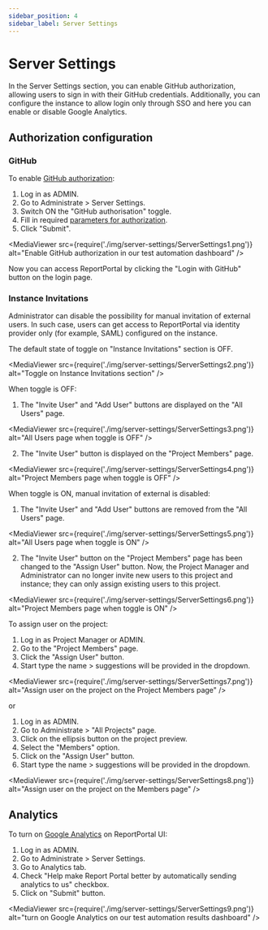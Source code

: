 ```yaml
---
sidebar_position: 4
sidebar_label: Server Settings
---
```


# Server Settings

In the Server Settings section, you can enable GitHub authorization, allowing users to sign in with their GitHub credentials. Additionally, you can configure the instance to allow login only through SSO and here you can enable or disable Google Analytics.

## Authorization configuration

### GitHub

To enable [GitHub authorization](/plugins/authorization/GitHub/):

1. Log in as ADMIN.
2. Go to Administrate > Server Settings.
3. Switch ON the "GitHub authorisation" toggle.
4. Fill in required [parameters for authorization](/plugins/authorization/GitHub#reportportal-configuration).
5. Click "Submit".

<MediaViewer src={require('./img/server-settings/ServerSettings1.png')} alt="Enable GitHub authorization in our test automation dashboard" />

Now you can access ReportPortal by clicking the "Login with GitHub" button on the login page.

### Instance Invitations

Administrator can disable the possibility for manual invitation of external users. In such case, users can get access to ReportPortal via identity provider only (for example, SAML) configured on the instance.

The default state of toggle on "Instance Invitations" section is OFF.

<MediaViewer src={require('./img/server-settings/ServerSettings2.png')} alt="Toggle on Instance Invitations section" />

When toggle is OFF:

1. The "Invite User" and "Add User" buttons are displayed on the "All Users" page.

<MediaViewer src={require('./img/server-settings/ServerSettings3.png')} alt="All Users page when toggle is OFF" />

2. The "Invite User" button is displayed on the "Project Members" page.

<MediaViewer src={require('./img/server-settings/ServerSettings4.png')} alt="Project Members page when toggle is OFF" />

When toggle is ON, manual invitation of external is disabled:

1. The "Invite User" and "Add User" buttons are removed from the "All Users" page.

<MediaViewer src={require('./img/server-settings/ServerSettings5.png')} alt="All Users page when toggle is ON" />

2. The "Invite User" button on the "Project Members" page has been changed to the "Assign User" button. Now, the Project Manager and Administrator can no longer invite new users to this project and instance; they can only assign existing users to this project.

<MediaViewer src={require('./img/server-settings/ServerSettings6.png')} alt="Project Members page when toggle is ON" />

To assign user on the project:

1. Log in as Project Manager or ADMIN.
2. Go to the "Project Members" page.
3. Click the "Assign User" button.
4. Start type the name > suggestions will be provided in the dropdown.

<MediaViewer src={require('./img/server-settings/ServerSettings7.png')} alt="Assign user on the project on the Project Members page" />

or

1. Log in as ADMIN.
2. Go to Administrate > "All Projects" page.
3. Click on the ellipsis button on the project preview.
4. Select the "Members" option.
5. Click on the "Assign User" button.
6. Start type the name > suggestions will be provided in the dropdown.

<MediaViewer src={require('./img/server-settings/ServerSettings8.png')} alt="Assign user on the project on the Members page" />

## Analytics

To turn on [Google Analytics](/terms-and-conditions/GoogleAnalyticsUsageByReportPortal/) on ReportPortal UI:

1. Log in as ADMIN.
2. Go to Administrate > Server Settings.
3. Go to Analytics tab.
4. Check "Help make Report Portal better by automatically sending analytics to us" checkbox.
5. Click on "Submit" button.

<MediaViewer src={require('./img/server-settings/ServerSettings9.png')} alt="turn on Google Analytics on our test automation results dashboard" />
